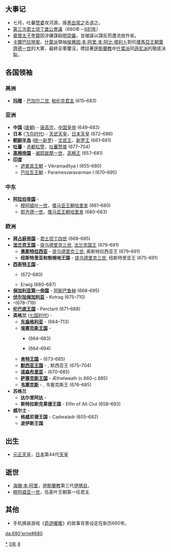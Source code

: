 {{yearTOC|680|唐'''[[調露|調露]]二年'''，'''[[永隆_(唐朝)|永隆]]元年'''}}

== 大事记 ==
*七月，吐蕃[[赞婆|赞婆]]攻河源，唐[[黑齿常之|黑齿常之]]击退之。
*[[第三次君士坦丁堡公會議|第三次君士坦丁堡公會議]]（680年－[[681年|681年]]）
*[[章懷太子|章懷太子]][[李賢_(唐朝)|李賢]]因涉嫌謀殺[[明崇儼|明崇儼]]，並被誣以謀反而遭流放外省。
*[[卡爾巴拉慘案|卡爾巴拉慘案]]，[[什葉派|什葉派]]領袖[[侯赛因·本·阿里·本·阿比·塔利卜|侯赛因·本·阿里·本·阿比·塔利卜]]對抗[[倭馬亞王朝|倭馬亞王朝]][[葉齊德一世|葉齊德一世]]的大軍，最終全軍覆沒，標誌著[[伊斯蘭教|伊斯蘭教]]中[[什葉派|什葉派]]同[[遜尼派|遜尼派]]的徹底決裂。

== 各国领袖 ==
===美洲===
*'''[[玛雅文明|玛雅]]''' - [[巴加尔二世|巴加尔二世]], [[帕伦克|帕伦克君主]] (615–683)

===亚洲===

*'''中国''' ([[唐朝|唐朝]]) - [[唐高宗|唐高宗]]，[[中国皇帝|中国皇帝]] (649–683)
*'''日本''' ([[飞鸟时代|飞鸟时代]]) - [[天武天皇|天武天皇]]，[[日本天皇|日本天皇]] (672–686)
*'''[[朝鲜半岛|朝鲜半岛]]''' ([[统一新罗|统一新罗]]) - [[文武王|文武王]]，[[新罗君主列表|新罗王]] (661–681)
*'''[[吐蕃|吐蕃]]''' - [[赤都松赞|赤都松赞]]，[[吐蕃君主列表|吐蕃赞普]] (677–704)
*'''[[高棉帝国|高棉帝国]]''' - [[阇耶跋摩一世|阇耶跋摩一世]]，[[柬埔寨君主列表|高棉王]] (657–681)
*'''[[印度|印度]]'''
**[[遮娄其王朝|遮娄其王朝]] – Vikramaditya I (655–680)
**[[帕拉瓦王朝|巴拉瓦王朝]] - Paramesvaravarman I (670–695)

===中东===
*'''[[阿拉伯帝国|阿拉伯帝国]]''' - 
**[[穆阿威叶一世|穆阿威叶一世]]，[[倭马亚王朝|倭马亚王朝]][[哈里发|哈里发]] (661–680)
**[[耶齐德一世|耶齐德一世]]，[[倭马亚王朝|倭马亚王朝]][[哈里发|哈里发]] (680–683)
===欧洲===
*'''[[拜占庭帝国|拜占庭帝国]]''' - [[君士坦丁四世|君士坦丁四世]] (668–685)
*'''[[法兰克王国|法兰克王国]]''' - [[提乌德里克三世|提乌德里克三世]], [[法兰克国王|法兰克国王]] (679–691)
**'''[[奥斯特拉西亚|奥斯特拉西亚]]''' - [[提乌德里克三世|提乌德里克三世]], 奥斯特拉西亚王 (679–691)
**'''纽斯特里亚和勃根地王国''' - [[提乌德里克三世|提乌德里克三世]], 纽斯特里亚王 (675–691)
*'''[[西哥特王国|西哥特王国]]''' - 
**{{link-en|万巴|Wamba (king)}} (672–680)
**Erwig (680–687)
*'''[[保加利亚第一帝国|保加利亚第一帝国]]''' - [[阿斯巴鲁赫|阿斯巴鲁赫]] (668–695)
*'''[[伏尔加保加利亚|伏尔加保加利亚]]''' – Kotrag (675–710)
*'''{{link-en|弗里西亚王国 (欧洲)|Frisian Kingdom|弗里西亚王国}}''' –{{link-en|奈梅亨拉得邦|Redbad, King of the Frisians}}(678–719)
*'''[[伦巴底人|伦巴底王国]]''' - Perctarit (671–688)
*'''英格兰''' ([[七国时代|七国时代]]) - 
**'''[[东盎格利亚|东盎格利亚]]''' - {{link-en|埃尔德伍尔夫|Ealdwulf of East Anglia}} (664–713)
**'''[[埃塞克斯王国|埃塞克斯王国]]''' - 
***{{link-en|西格赫尔|Sighere of Essex}} (664–683)
***{{tsl|en|Sæbbi of Essex||塞比}} (664–694)
**'''[[肯特王国|肯特王国]]''' - {{link-en|赫洛斯赫尔|Hlothhere of Kent}} (673–685)
**'''[[默西亚王国|默西亚王国]]''' - {{link-en|埃塞尔雷德一世 (麦西亚)|Æthelred of Mercia|埃塞尔雷德}}, 默西亚王 (675–704)
**'''[[诺森布里亚|诺森布里亚]]''' - {{link-en|艾格弗里斯|Ecgfrith of Northumbria}} (670–685)
**'''[[萨塞克斯王国|萨塞克斯王国]]''' - Æthelwealh (c.660-c.685)
**'''[[韦塞克斯|韦塞克斯]]''' - {{link-en|琴特温 (威塞克斯)|Centwine of Wessex|琴特温}}, 韦塞克斯王 (676–685)
*'''苏格兰'''
**'''达尔里阿达''' - 
**'''斯特拉斯克莱德王国''' - Elfin of Alt Clut (658–693)
*'''威尔士''' -
**'''格威尼德王国''' - Cadwaladr (655–682)
**'''波伊斯王国'''

== 出生 ==
*[[元正天皇|元正天皇]]，[[日本|日本]]第44代[[天皇|天皇]]

== 逝世 ==
{{Wikisource year mention}}
*[[侯赛因·本·阿里·本·阿比·塔利卜|海珊·本·阿里]]，[[伊斯蘭教|伊斯蘭教]]第三代[[伊瑪目|伊瑪目]]。
*[[穆阿威亚一世|穆阿威亚一世]]，伍麦叶王朝第一任君主

== 其他 ==
* 手机换装游戏《[[奇迹暖暖|奇迹暖暖]]》的故事背景设定在新历680年。

[[Category:680年|*]]
[[Category:680年代|0年]]
[[Category:7世纪各年|8]]

[[da:680'erne#680|da:680'erne#680]]